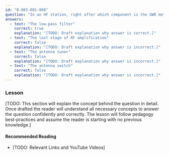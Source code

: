 ```yaml
---
id: "B-003-001-008"
question: "In an HF station, right after which component is the SWR meter inserted?"
answers:
  - text: "The low-pass filter"
    correct: true
    explanation: "[TODO: Draft explanation why answer is correct.]"
  - text: "The last stage of RF amplification"
    correct: false
    explanation: "[TODO: Draft explanation why answer is incorrect.]"
  - text: "The antenna tuner"
    correct: false
    explanation: "[TODO: Draft explanation why answer is incorrect.]"
  - text: "The antenna switch"
    correct: false
    explanation: "[TODO: Draft explanation why answer is incorrect.]"
---
```


### Lesson

[TODO: This section will explain the concept behind the question in detail. Once drafted the reader will understand all necessary concepts to answer the question confidently and correctly. The lesson will follow pedagogy best-practices and assume the reader is starting with no previous knowledge.]

#### Recommended Reading

- [TODO: Relevant Links and YouTube Videos]

